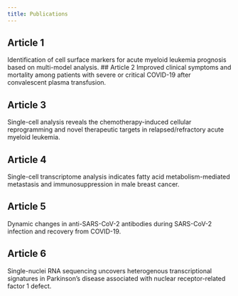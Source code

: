```yaml
---
title: Publications
---
```


## Article 1
Identification of cell surface markers for acute myeloid leukemia prognosis based on multi-model analysis.
## Article 2
Improved clinical symptoms and mortality among patients with severe or critical COVID-19 after convalescent plasma transfusion.

## Article 3
Single-cell analysis reveals the chemotherapy-induced cellular reprogramming and novel therapeutic targets in relapsed/refractory acute myeloid leukemia. 

## Article 4
Single-cell transcriptome analysis indicates fatty acid metabolism-mediated metastasis and immunosuppression in male breast cancer.

## Article 5
Dynamic changes in anti-SARS-CoV-2 antibodies during SARS-CoV-2 infection and recovery from COVID-19. 

## Article 6
Single-nuclei RNA sequencing uncovers heterogenous transcriptional signatures in Parkinson’s disease associated with nuclear receptor-related factor 1 defect.




